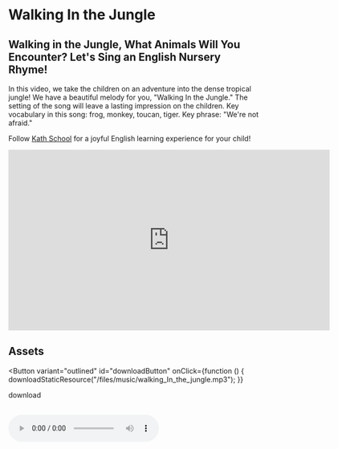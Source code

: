 
# Walking In the Jungle

## Walking in the Jungle, What Animals Will You Encounter? Let's Sing an English Nursery Rhyme!

In this video, we take the children on an adventure into the dense tropical jungle!
We have a beautiful melody for you, "Walking In the Jungle." The setting of the song will leave a lasting impression on the children.
Key vocabulary in this song: frog, monkey, toucan, tiger.
Key phrase: "We're not afraid."

Follow [Kath School](https://space.bilibili.com/20797715) for a joyful English learning experience for your child!

<iframe
  src="https://player.bilibili.com/player.html?bvid=BV1oj411S76v&cid=1&page=1"
  scrolling="no"
  border="0"
  frameborder="no"
  framespacing="0"
  allowfullscreen="true"
  width="640"
  height="360"
></iframe>

## Assets

<Button
  variant="outlined"
  id="downloadButton"
  onClick={function () {
    downloadStaticResource("/files/music/walking_In_the_jungle.mp3");
  }}
>
  download
</Button>
<br />
<br />

<audio src="/files/music/walking_In_the_jungle.mp3" controls>
  The browser doesn't support
</audio>